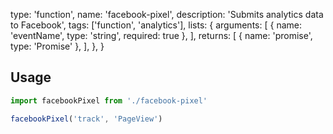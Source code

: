   type: 'function',
  name: 'facebook-pixel',
  description: 'Submits analytics data to Facebook',
  tags: ['function', 'analytics'],
  lists: {
    arguments: [
      { name: 'eventName', type: 'string', required: true },
    ],
    returns: [
      { name: 'promise', type: 'Promise<void>' },
    ],
  },
}

## Usage

```js
import facebookPixel from './facebook-pixel'

facebookPixel('track', 'PageView')
```
